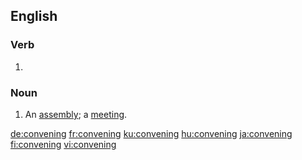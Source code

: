 ==English==

===Verb===
{{head|en|present participle}}

# {{present participle of|convene|lang=en}}

===Noun===
{{en-noun}}

# An [[assembly]]; a [[meeting]].

[[de:convening]]
[[fr:convening]]
[[ku:convening]]
[[hu:convening]]
[[ja:convening]]
[[fi:convening]]
[[vi:convening]]